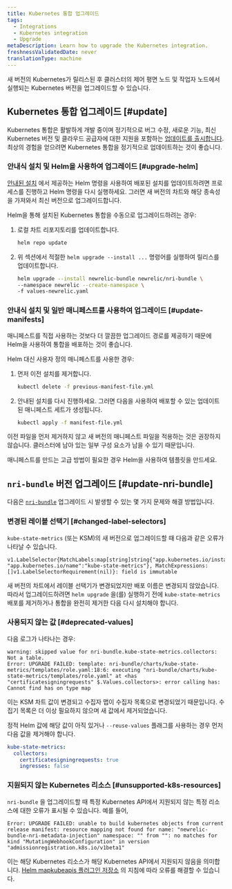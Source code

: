 ```yaml
---
title: Kubernetes 통합 업그레이드
tags:
  - Integrations
  - Kubernetes integration
  - Upgrade
metaDescription: Learn how to upgrade the Kubernetes integration.
freshnessValidatedDate: never
translationType: machine
---
```


새 버전의 Kubernetes가 릴리스된 후 클러스터의 제어 평면 노드 및 작업자 노드에서 실행되는 Kubernetes 버전을 업그레이드할 수 있습니다.

## Kubernetes 통합 업그레이드 [#update]

Kubernetes 통합은 활발하게 개발 중이며 정기적으로 버그 수정, 새로운 기능, 최신 Kubernetes 버전 및 클라우드 공급자에 대한 지원을 포함하는 [업데이트를 출시합니다](/docs/release-notes/infrastructure-release-notes/kubernetes-integration-release-notes/). 최상의 경험을 얻으려면 Kubernetes 통합을 정기적으로 업데이트하는 것이 좋습니다.

### 안내식 설치 및 Helm을 사용하여 업그레이드 [#upgrade-helm]

[안내된 설치](https://one.newrelic.com/nr1-core?state=51fbbd48-c8ca-ead9-bb90-af96e18d82a7) 에서 제공하는 Helm 명령을 사용하여 배포된 설치를 업데이트하려면 프로세스를 진행하고 Helm 명령을 다시 실행하세요. 그러면 새 버전의 차트와 해당 종속성을 가져와서 최신 버전으로 업그레이드합니다.

Helm을 통해 설치된 Kubernetes 통합을 수동으로 업그레이드하려는 경우:

1. 로컬 차트 리포지토리를 업데이트합니다.

   ```bash
   helm repo update
   ```

2. 위 섹션에서 적절한 `helm upgrade --install ...` 명령어를 실행하여 릴리스를 업데이트합니다.

   ```bash
   helm upgrade --install newrelic-bundle newrelic/nri-bundle \
   --namespace newrelic --create-namespace \
   -f values-newrelic.yaml
   ```

### 안내식 설치 및 일반 매니페스트를 사용하여 업그레이드 [#update-manifests]

<Callout variant="tip">
  매니페스트를 직접 사용하는 것보다 더 깔끔한 업그레이드 경로를 제공하기 때문에 Helm을 사용하여 통합을 배포하는 것이 좋습니다.
</Callout>

Helm 대신 사용자 정의 매니페스트를 사용한 경우:

1. 먼저 이전 설치를 제거합니다.

   ```bash
   kubectl delete -f previous-manifest-file.yml
   ```

2. 안내된 설치를 다시 진행하세요. 그러면 다음을 사용하여 배포할 수 있는 업데이트된 매니페스트 세트가 생성됩니다.

   ```bash
   kubectl apply -f manifest-file.yml
   ```

이전 파일을 먼저 제거하지 않고 새 버전의 매니페스트 파일을 적용하는 것은 권장하지 않습니다. 클러스터에 남아 있는 일부 구성 요소가 남을 수 있기 때문입니다.

매니페스트를 만드는 고급 방법이 필요한 경우 Helm을 사용하여 템플릿을 만드세요.

## `nri-bundle` 버전 업그레이드 [#update-nri-bundle]

다음은 [`nri-bundle`](https://github.com/newrelic/helm-charts/blob/master/charts/nri-bundle/README.md) 업그레이드 시 발생할 수 있는 몇 가지 문제와 해결 방법입니다.

### 변경된 레이블 선택기 [#changed-label-selectors]

`kube-state-metrics` (또는 KSM)의 새 버전으로 업그레이드할 때 다음과 같은 오류가 나타날 수 있습니다.

```
v1.LabelSelector{MatchLabels:map[string]string{"app.kubernetes.io/instance":"newrelic", "app.kubernetes.io/name":"kube-state-metrics"}, MatchExpressions:[]v1.LabelSelectorRequirement(nil)}: field is immutable
```

새 버전의 차트에서 레이블 선택기가 변경되었지만 배포 이름은 변경되지 않았습니다. 따라서 업그레이드하려면 `helm upgrade` 을(를) 실행하기 전에 `kube-state-metrics` 배포를 제거하거나 통합을 완전히 제거한 다음 다시 설치해야 합니다.

### 사용되지 않는 값 [#deprecated-values]

다음 로그가 나타나는 경우:

```
warning: skipped value for nri-bundle.kube-state-metrics.collectors: Not a table.
Error: UPGRADE FAILED: template: nri-bundle/charts/kube-state-metrics/templates/role.yaml:18:6: executing "nri-bundle/charts/kube-state-metrics/templates/role.yaml" at <has "certificatesigningrequests" $.Values.collectors>: error calling has: Cannot find has on type map
```

이는 KSM 차트 값이 변경되고 수집자 맵이 수집자 목록으로 변경되었기 때문입니다. 수집기 목록은 더 이상 필요하지 않으며 새 값에서 제거되었습니다.

정적 Helm 값에 해당 값이 아직 있거나 `--reuse-values` 플래그를 사용하는 경우 먼저 다음 값을 제거해야 합니다.

```yml
kube-state-metrics:
  collectors:
    certificatesigningrequests: true
    ingresses: false
```

### 지원되지 않는 Kubernetes 리소스 [#unsupported-k8s-resources]

`nri-bundle` 을 업그레이드할 때 특정 Kubernetes API에서 지원되지 않는 특정 리소스에 대한 오류가 표시될 수 있습니다. 예를 들어,

```
Error: UPGRADE FAILED: unable to build kubernetes objects from current release manifest: resource mapping not found for name: "newrelic-bundle-nri-metadata-injection" namespace: "" from "": no matches for kind "MutatingWebhookConfiguration" in version "admissionregistration.k8s.io/v1beta1"
```

이는 해당 Kubernetes 리소스가 해당 Kubernetes API에서 지원되지 않음을 의미합니다. [Helm mapkubeapis 플러그인 저장소](https://github.com/helm/helm-mapkubeapis) 의 지침에 따라 오류를 해결할 수 있습니다.
